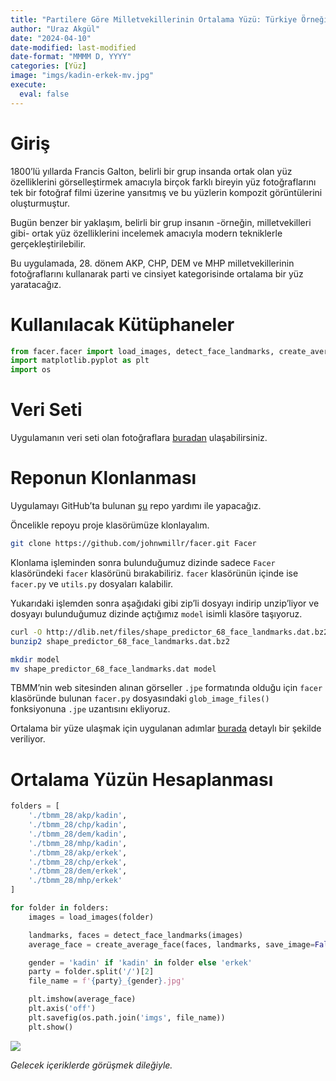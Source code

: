 ```yaml
---
title: "Partilere Göre Milletvekillerinin Ortalama Yüzü: Türkiye Örneği"
author: "Uraz Akgül"
date: "2024-04-10"
date-modified: last-modified
date-format: "MMMM D, YYYY"
categories: [Yüz]
image: "imgs/kadin-erkek-mv.jpg"
execute:
  eval: false
---
```


# Giriş

1800'lü yıllarda Francis Galton, belirli bir grup insanda ortak olan yüz özelliklerini görselleştirmek amacıyla birçok farklı bireyin yüz fotoğraflarını tek bir fotoğraf filmi üzerine yansıtmış ve bu yüzlerin kompozit görüntülerini oluşturmuştur.

Bugün benzer bir yaklaşım, belirli bir grup insanın -örneğin, milletvekilleri gibi- ortak yüz özelliklerini incelemek amacıyla modern tekniklerle gerçekleştirilebilir.

Bu uygulamada, 28. dönem AKP, CHP, DEM ve MHP milletvekillerinin fotoğraflarını kullanarak parti ve cinsiyet kategorisinde ortalama bir yüz yaratacağız.

# Kullanılacak Kütüphaneler

```python

from facer.facer import load_images, detect_face_landmarks, create_average_face
import matplotlib.pyplot as plt
import os

```

# Veri Seti

Uygulamanın veri seti olan fotoğraflara [buradan](https://github.com/urazakgul/python-blog/tree/main/posts/post_5){.external target="_blank"} ulaşabilirsiniz.

# Reponun Klonlanması

Uygulamayı GitHub'ta bulunan [şu](https://github.com/johnwmillr/Facer){.external target="_blank"} repo yardımı ile yapacağız.

Öncelikle repoyu proje klasörümüze klonlayalım.

```bash

git clone https://github.com/johnwmillr/facer.git Facer

```

Klonlama işleminden sonra bulunduğumuz dizinde sadece `Facer` klasöründeki `facer` klasörünü bırakabiliriz. `facer` klasörünün içinde ise `facer.py` ve `utils.py` dosyaları kalabilir.

Yukarıdaki işlemden sonra aşağıdaki gibi zip'li dosyayı indirip unzip'liyor ve dosyayı bulunduğumuz dizinde açtığımız `model` isimli klasöre taşıyoruz.

```bash

curl -O http://dlib.net/files/shape_predictor_68_face_landmarks.dat.bz2
bunzip2 shape_predictor_68_face_landmarks.dat.bz2

mkdir model
mv shape_predictor_68_face_landmarks.dat model

```

TBMM'nin web sitesinden alınan görseller `.jpe` formatında olduğu için `facer` klasöründe bulunan `facer.py` dosyasındaki `glob_image_files()` fonksiyonuna `.jpe` uzantısını ekliyoruz.

Ortalama bir yüze ulaşmak için uygulanan adımlar [burada](https://learnopencv.com/average-face-opencv-c-python-tutorial/){.external target="_blank"} detaylı bir şekilde veriliyor.

# Ortalama Yüzün Hesaplanması

```python

folders = [
    './tbmm_28/akp/kadin',
    './tbmm_28/chp/kadin',
    './tbmm_28/dem/kadin',
    './tbmm_28/mhp/kadin',
    './tbmm_28/akp/erkek',
    './tbmm_28/chp/erkek',
    './tbmm_28/dem/erkek',
    './tbmm_28/mhp/erkek'
]

for folder in folders:
    images = load_images(folder)

    landmarks, faces = detect_face_landmarks(images)
    average_face = create_average_face(faces, landmarks, save_image=False)

    gender = 'kadin' if 'kadin' in folder else 'erkek'
    party = folder.split('/')[2]
    file_name = f'{party}_{gender}.jpg'

    plt.imshow(average_face)
    plt.axis('off')
    plt.savefig(os.path.join('imgs', file_name))
    plt.show()

```

![](imgs/kadin-erkek-mv.jpg)

*Gelecek içeriklerde görüşmek dileğiyle.*